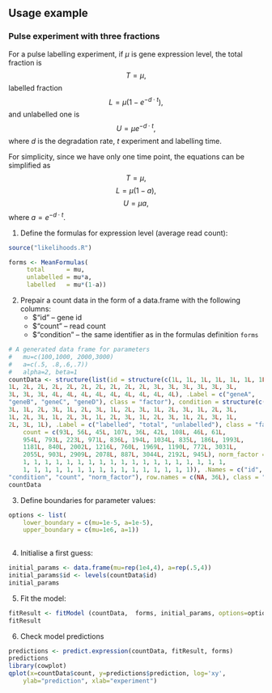 ## Usage example

### Pulse experiment with three fractions

For a pulse labelling experiment, if $\mu$ is gene expression level,
the total fraction is 
$$ T=\mu,$$
labelled fraction 
$$ L=\mu (1-e^{-d\cdot t}),$$
and unlabelled one is 
$$ U = \mu e^{-d\cdot t}, $$ where
$d$ is the degradation rate, $t$ experiment and labelling time.

For simplicity, since we have only one time point, the equations can be simplified as
$$ T=\mu,$$
$$ L=\mu (1-a),$$
$$ U = \mu a, $$ where
$a=e^{-d\cdot t}$.

1. Define the formulas for expression level (average read count): 

```r
source("likelihoods.R")

forms <- MeanFormulas(
     total      = mu,
     unlabelled = mu*a,
     labelled   = mu*(1-a))
```
2. Prepair a count data in the form of a data.frame with the following columns:
    - $"id" -- gene id
    - $"count" -- read count
    - $"condition" -- the same identifier as in the formulas definition `forms`

```r
# A generated data frame for parameters
#   mu=c(100,1000, 2000,3000)
#   a=c(.5, .8,.6,.7))
#   alpha=2, beta=1
countData <- structure(list(id = structure(c(1L, 1L, 1L, 1L, 1L, 1L, 1L, 1L, 
1L, 2L, 2L, 2L, 2L, 2L, 2L, 2L, 2L, 2L, 3L, 3L, 3L, 3L, 3L, 3L, 
3L, 3L, 3L, 4L, 4L, 4L, 4L, 4L, 4L, 4L, 4L, 4L), .Label = c("geneA", 
"geneB", "geneC", "geneD"), class = "factor"), condition = structure(c(2L, 
3L, 1L, 2L, 3L, 1L, 2L, 3L, 1L, 2L, 3L, 1L, 2L, 3L, 1L, 2L, 3L, 
1L, 2L, 3L, 1L, 2L, 3L, 1L, 2L, 3L, 1L, 2L, 3L, 1L, 2L, 3L, 1L, 
2L, 3L, 1L), .Label = c("labelled", "total", "unlabelled"), class = "factor"), 
    count = c(93L, 56L, 45L, 107L, 36L, 42L, 108L, 46L, 61L, 
    954L, 793L, 223L, 971L, 836L, 194L, 1034L, 835L, 186L, 1993L, 
    1181L, 840L, 2002L, 1216L, 760L, 1969L, 1190L, 772L, 3031L, 
    2055L, 903L, 2909L, 2078L, 887L, 3044L, 2192L, 945L), norm_factor = c(1, 
    1, 1, 1, 1, 1, 1, 1, 1, 1, 1, 1, 1, 1, 1, 1, 1, 1, 1, 1, 
    1, 1, 1, 1, 1, 1, 1, 1, 1, 1, 1, 1, 1, 1, 1, 1)), .Names = c("id", 
"condition", "count", "norm_factor"), row.names = c(NA, 36L), class = "data.frame")
countData
```

3. Define boundaries for parameter values:

```r
options <- list(
    lower_boundary = c(mu=1e-5, a=1e-5),
    upper_boundary = c(mu=1e6, a=1))
    
```
4. Initialise a first guess:

```r
initial_params <- data.frame(mu=rep(1e4,4), a=rep(.5,4))
initial_params$id <- levels(countData$id)
initial_params
```
5. Fit the model:

```r
fitResult <- fitModel (countData,  forms, initial_params, options=options)
fitResult
```

6. Check model predictions

```r
predictions <- predict.expression(countData, fitResult, forms)
predictions
library(cowplot)
qplot(x=countData$count, y=predictions$prediction, log='xy', 
    ylab="prediction", xlab="experiment")
```
